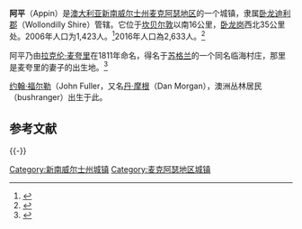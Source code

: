 {{Infobox Australian Place | type = town
| name     = 阿平
| native_name = Appin
| state    = nsw
| image    = 
| caption  = 
| lga      = [[臥龍迪利郡|臥龍迪利郡]]
| region   = [[麦克阿瑟_(新南威尔士州)|麦克阿瑟]]
| postcode = 2560
| coordinates = {{coord|34|12|3|S|150|47|14|E |scale:100000_region:AU-NSW |display=inline,title}}
| latd=34 |latm=12 |lats=3 |longd=150 |longm=47 |longs=14
| pop      = 2633
| pop_year = {{CensusAU|2016}}
| pop_footnotes = <ref name=Census2016/>
| propval  = [http://www.domain.com.au/public/SuburbProfile.aspx?mode=buy&suburb=Appin&postcode=2560#mapanchor $410,000]（2009年）
| est      = 
| elevation= 150<!--米-->
| area     = 107.743
| area_footnotes= <ref>{{cite web |url = https://2ua.org/aus/nsw/appin/map/ |title = Map of Appin, New South Wales, Australia |access-date = 2021-06-13 |archive-date = 2022-01-20 |archive-url = https://web.archive.org/web/20220120225527/https://2ua.org/aus/nsw/appin/map/ |dead-url = no }}</ref>
| maxtemp  = 
| mintemp  = 
| rainfall = 
| stategov = [[Electoral_district_of_Wollondilly|Wollondilly]]
| fedgov   = [[麥克亞瑟_(澳大利亞國會選區)|麥克亞瑟]]
| dist1    = 16
| location1= [[Campbelltown,_New_South_Wales|Campbelltown]]
| dist2    = 35
| location2= [[Wollongong,_New_South_Wales|Wollongong]]
| dist3    = 75.5
| location3= [[悉尼|悉尼]]
| near-nw  = [[Menangle,_New_South_Wales|Menangle]]
| near-n   = [[Wedderburn,_New_South_Wales|Wedderburn]]
| near-ne  = [[Helensburgh,_New_South_Wales|Helensburgh]]
| near-w   = [[Douglas_Park,_New_South_Wales|Douglas Park]]
| near-e   = [[Stanwell_Tops,_New_South_Wales|Stanwell Tops]]
| near-sw  = [[Wilton,_New_South_Wales|Wilton]]
| near-s   = [[Cataract,_New_South_Wales|Cataract]]
| near-se  = [[Stanwell_Tops,_New_South_Wales|Stanwell Tops]]
}}

'''阿平'''（Appin）是[[澳大利亚|澳大利亚]][[新南威尔士州|新南威尔士州]][[麦克阿瑟地区|麦克阿瑟地区]]的一个城镇，隶属[[卧龙迪利郡|卧龙迪利郡]]（Wollondilly Shire）管辖。它位于[[坎贝尔敦|坎贝尔敦]]以南16公里，[[卧龙岗_(新南威尔士州)|卧龙岗]]西北35公里处。2006年人口为1,423人。<ref name=Census2006Y>{{Census 2006 AUS|id=UCL101400|name=Appin (Urban Centre/Locality)|accessdate=2009-06-08 |quick=on}}</ref>2016年人口為2,633人。<ref name=Census2016>{{Census 2016 AUS|id=SSC10063|name=Appin (State Suburb)|accessdate=2017-07-13 |quick=on}}</ref>

阿平乃由[[拉克伦·麦夸里|拉克伦·麦夸里]]在1811年命名，得名于[[苏格兰|苏格兰]]的一个同名临海村庄，那里是麦夸里的妻子的出生地。<ref>{{Cite web |url=http://www.smh.com.au/news/New-South-Wales/Appin/2005/02/17/1108500192574.html |title=Appin - Sydney Morning Herald |access-date=2010-01-13 |archive-date=2017-03-25 |archive-url=https://web.archive.org/web/20170325232109/http://www.smh.com.au/news/New-South-Wales/Appin/2005/02/17/1108500192574.html |dead-url=no }}</ref>

[[约翰·福尔勒|约翰·福尔勒]]（John Fuller，又名[[丹·摩根|丹·摩根]]（Dan Morgan），澳洲丛林居民（bushranger）出生于此。

== 参考文献 ==
{{Reflist|30em}}

{{-}}
{{Sydney Wollondilly suburbs}}

{{DEFAULTSORT:Appin, New South Wales}}
[[Category:新南威尔士州城镇|Category:新南威尔士州城镇]]
[[Category:麦克阿瑟地区城镇|Category:麦克阿瑟地区城镇]]